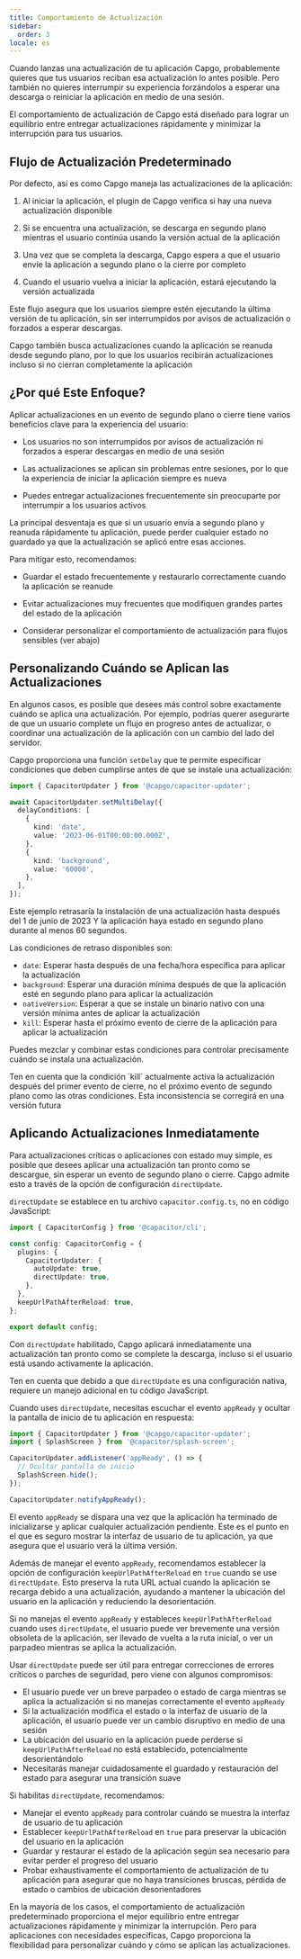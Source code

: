 ```yaml
---
title: Comportamiento de Actualización
sidebar:
  order: 3
locale: es
---
```



Cuando lanzas una actualización de tu aplicación Capgo, probablemente quieres que tus usuarios reciban esa actualización lo antes posible. Pero también no quieres interrumpir su experiencia forzándolos a esperar una descarga o reiniciar la aplicación en medio de una sesión.

El comportamiento de actualización de Capgo está diseñado para lograr un equilibrio entre entregar actualizaciones rápidamente y minimizar la interrupción para tus usuarios.

## Flujo de Actualización Predeterminado

Por defecto, así es como Capgo maneja las actualizaciones de la aplicación:

<Steps>

1. Al iniciar la aplicación, el plugin de Capgo verifica si hay una nueva actualización disponible

2. Si se encuentra una actualización, se descarga en segundo plano mientras el usuario continúa usando la versión actual de la aplicación

3. Una vez que se completa la descarga, Capgo espera a que el usuario envíe la aplicación a segundo plano o la cierre por completo

4. Cuando el usuario vuelva a iniciar la aplicación, estará ejecutando la versión actualizada

</Steps>

Este flujo asegura que los usuarios siempre estén ejecutando la última versión de tu aplicación, sin ser interrumpidos por avisos de actualización o forzados a esperar descargas.

<Aside type="tip">
Capgo también busca actualizaciones cuando la aplicación se reanuda desde segundo plano, por lo que los usuarios recibirán actualizaciones incluso si no cierran completamente la aplicación
</Aside>

## ¿Por qué Este Enfoque?

Aplicar actualizaciones en un evento de segundo plano o cierre tiene varios beneficios clave para la experiencia del usuario:

- Los usuarios no son interrumpidos por avisos de actualización ni forzados a esperar descargas en medio de una sesión

- Las actualizaciones se aplican sin problemas entre sesiones, por lo que la experiencia de iniciar la aplicación siempre es nueva

- Puedes entregar actualizaciones frecuentemente sin preocuparte por interrumpir a los usuarios activos

La principal desventaja es que si un usuario envía a segundo plano y reanuda rápidamente tu aplicación, puede perder cualquier estado no guardado ya que la actualización se aplicó entre esas acciones.

Para mitigar esto, recomendamos:

- Guardar el estado frecuentemente y restaurarlo correctamente cuando la aplicación se reanude

- Evitar actualizaciones muy frecuentes que modifiquen grandes partes del estado de la aplicación

- Considerar personalizar el comportamiento de actualización para flujos sensibles (ver abajo)

## Personalizando Cuándo se Aplican las Actualizaciones

En algunos casos, es posible que desees más control sobre exactamente cuándo se aplica una actualización. Por ejemplo, podrías querer asegurarte de que un usuario complete un flujo en progreso antes de actualizar, o coordinar una actualización de la aplicación con un cambio del lado del servidor.

Capgo proporciona una función `setDelay` que te permite especificar condiciones que deben cumplirse antes de que se instale una actualización:

```typescript
import { CapacitorUpdater } from '@capgo/capacitor-updater';

await CapacitorUpdater.setMultiDelay({
  delayConditions: [
    {
      kind: 'date',
      value: '2023-06-01T00:00:00.000Z',
    },
    {
      kind: 'background',
      value: '60000',
    },
  ],
});
```

Este ejemplo retrasaría la instalación de una actualización hasta después del 1 de junio de 2023 Y la aplicación haya estado en segundo plano durante al menos 60 segundos.

Las condiciones de retraso disponibles son:

- `date`: Esperar hasta después de una fecha/hora específica para aplicar la actualización
- `background`: Esperar una duración mínima después de que la aplicación esté en segundo plano para aplicar la actualización
- `nativeVersion`: Esperar a que se instale un binario nativo con una versión mínima antes de aplicar la actualización
- `kill`: Esperar hasta el próximo evento de cierre de la aplicación para aplicar la actualización

Puedes mezclar y combinar estas condiciones para controlar precisamente cuándo se instala una actualización.

<Aside type="danger">
Ten en cuenta que la condición `kill` actualmente activa la actualización después del primer evento de cierre, no el próximo evento de segundo plano como las otras condiciones. Esta inconsistencia se corregirá en una versión futura
</Aside>

## Aplicando Actualizaciones Inmediatamente

Para actualizaciones críticas o aplicaciones con estado muy simple, es posible que desees aplicar una actualización tan pronto como se descargue, sin esperar un evento de segundo plano o cierre. Capgo admite esto a través de la opción de configuración `directUpdate`.

`directUpdate` se establece en tu archivo `capacitor.config.ts`, no en código JavaScript:

```typescript
import { CapacitorConfig } from '@capacitor/cli';

const config: CapacitorConfig = {
  plugins: {
    CapacitorUpdater: {
      autoUpdate: true,
      directUpdate: true,
    },
  },
  keepUrlPathAfterReload: true,
};

export default config;
```

Con `directUpdate` habilitado, Capgo aplicará inmediatamente una actualización tan pronto como se complete la descarga, incluso si el usuario está usando activamente la aplicación.

Ten en cuenta que debido a que `directUpdate` es una configuración nativa, requiere un manejo adicional en tu código JavaScript.

Cuando uses `directUpdate`, necesitas escuchar el evento `appReady` y ocultar la pantalla de inicio de tu aplicación en respuesta:

```js
import { CapacitorUpdater } from '@capgo/capacitor-updater';
import { SplashScreen } from '@capacitor/splash-screen';

CapacitorUpdater.addListener('appReady', () => {
  // Ocultar pantalla de inicio
  SplashScreen.hide();
});

CapacitorUpdater.notifyAppReady();
```

El evento `appReady` se dispara una vez que la aplicación ha terminado de inicializarse y aplicar cualquier actualización pendiente. Este es el punto en el que es seguro mostrar la interfaz de usuario de tu aplicación, ya que asegura que el usuario verá la última versión.

Además de manejar el evento `appReady`, recomendamos establecer la opción de configuración `keepUrlPathAfterReload` en `true` cuando se use `directUpdate`. Esto preserva la ruta URL actual cuando la aplicación se recarga debido a una actualización, ayudando a mantener la ubicación del usuario en la aplicación y reduciendo la desorientación.

Si no manejas el evento `appReady` y estableces `keepUrlPathAfterReload` cuando uses `directUpdate`, el usuario puede ver brevemente una versión obsoleta de la aplicación, ser llevado de vuelta a la ruta inicial, o ver un parpadeo mientras se aplica la actualización.

Usar `directUpdate` puede ser útil para entregar correcciones de errores críticos o parches de seguridad, pero viene con algunos compromisos:

- El usuario puede ver un breve parpadeo o estado de carga mientras se aplica la actualización si no manejas correctamente el evento `appReady`
- Si la actualización modifica el estado o la interfaz de usuario de la aplicación, el usuario puede ver un cambio disruptivo en medio de una sesión
- La ubicación del usuario en la aplicación puede perderse si `keepUrlPathAfterReload` no está establecido, potencialmente desorientándolo
- Necesitarás manejar cuidadosamente el guardado y restauración del estado para asegurar una transición suave

Si habilitas `directUpdate`, recomendamos:

- Manejar el evento `appReady` para controlar cuándo se muestra la interfaz de usuario de tu aplicación
- Establecer `keepUrlPathAfterReload` en `true` para preservar la ubicación del usuario en la aplicación
- Guardar y restaurar el estado de la aplicación según sea necesario para evitar perder el progreso del usuario
- Probar exhaustivamente el comportamiento de actualización de tu aplicación para asegurar que no haya transiciones bruscas, pérdida de estado o cambios de ubicación desorientadores

En la mayoría de los casos, el comportamiento de actualización predeterminado proporciona el mejor equilibrio entre entregar actualizaciones rápidamente y minimizar la interrupción. Pero para aplicaciones con necesidades específicas, Capgo proporciona la flexibilidad para personalizar cuándo y cómo se aplican las actualizaciones.